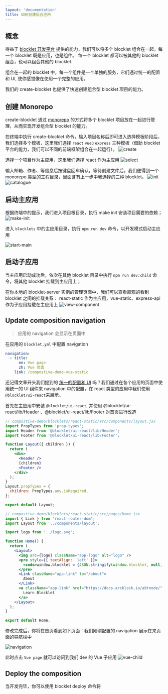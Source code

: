 ```yaml
---
layout: 'documentation'
title: 如何创建组合应用
---
```


## 概念

得益于 [blocklet 开发平台](https://developer.blocklet.io/docs/zh) 提供的能力，我们可以将多个 blocklet 组合在一起，每一个 blocklet 既是应用，也是组件。 每一个 blocklet 都可以被其他的 blocklet 组合，也可以组合其他的 blocklet.

组合在一起的 blocklet 中，每一个组件是一个单独的服务，它们通过统一的配置和 UI, 使你感觉像在使用一个完整的应用。

我们的 create-blocklet 也提供了快速创建组合型 blocklet 项目的能力。

## 创建 Monorepo

create-blocklet 通过 [monorepo](https://en.wikipedia.org/wiki/Monorepo) 的方式将多个 blocklet 项目放在一起进行管理，从而实现开发组合型 blocklet 的能力。

在终端中执行 create-blocklet 命令，输入项目名称后即可进入选择模板阶段后，我们选择多个模板，这里我们选择 `react` `vue3` `express` 三种模板（借助 blocklet 平台的能力，我们可以不同的前端框架组合在一起运行）。
![create](./image/create.png)

选择一个项目作为主应用，这里我们选择 react 作为主应用
![select](./image/select.png)

输入邮箱、作者、等信息后按键盘回车确认，等待创建文件后，我们便得到一个 monorepo 类型的工程目录，里面含有上一步中我选择的三种 blocklet。
![init](./image/init.png)
![catalogue](./image/catalogue.png)

## 启动主应用

根据终端中的提示，我们进入项目根目录，执行 make init 安装项目需要的依赖；
![make-init](./image/make-init.png)

进入 `blocklets` 中的主应用目录，执行 `npm run dev` 命令，以开发模式启动主应用

![start-main](./image/start-main.png)

## 启动子应用

当主应用启动成功后，依次在其他 blocklet 目录中执行 `npm run dev:child` 命令，将其他 blocklet 挂载到主应用上；

在你本地的 blocklet-server 实例的管理页面中，我们可以查看直观的看到 blocklet 之间的挂载关系： react-static 作为主应用，vue-static、express-api 作为子应用挂载在主应用上
![view-component](./image/view-component.png)

## Update composition navigation

> 应用的 navigation 会显示在页面中

在应用的 `blocklet.yml` 中配置 navigation

```yml
navigation:
  - title:
      en: Vue page
      zh: Vue 页面
    link: /compostive-demo-vue-static
```

还记得文章开头我们提到的 [统一的配置和 UI](#概念) 吗？我们通过在各个应用的页面中使用统一的 UI 组件来 navigation 中的配置，在 react 类型的应用中我们使用`@blocklet/ui-react`来展示。

首先在主应用中安装 `@blocklet/ui-react`, 并使用 @blocklet/ui-react/lib/Header 、@blocklet/ui-react/lib/Footer 对首页进行改造

```jsx
// compostive-demo/blocklets/react-static/src/components/layout.jsx
import PropTypes from 'prop-types';
import Header from '@blocklet/ui-react/lib/Header';
import Footer from '@blocklet/ui-react/lib/Footer';

function Layout({ children }) {
  return (
    <div>
      <Header />
      {children}
      <Footer />
    </div>
  );
}
Layout.propTypes = {
  children: PropTypes.any.isRequired,
};

export default Layout;
```

```jsx
// compostive-demo/blocklets/react-static/src/pages/home.jsx
import { Link } from 'react-router-dom';
import Layout from '../components/layout';

import logo from '../logo.svg';

function Home() {
  return (
    <Layout>
      <img src={logo} className="app-logo" alt="logo" />
      <pre style={{ textAlign: 'left' }}>
        <code>window.blocklet = {JSON.stringify(window.blocklet, null, 2)}</code>
      </pre>
      <Link className="app-link" to="/about">
        About
      </Link>
      <a className="app-link" href="https://docs.arcblock.io/abtnode/" target="_blank" rel="noopener noreferrer">
        Learn Blocklet
      </a>
    </Layout>
  );
}

export default Home;
```

修改完成后，你将在首页看到如下页面：我们刚刚配置的 navigation 展示在来页面的导航栏中

![navigation](./image/navigation.png)

此时点击 `Vue page` 就可以访问到我们 dev 的 Vue 子应用
![vue-child](./image/vue-child.png)

## Deploy the composition

当开发完毕，你可以使用 blocklet deploy 命令将